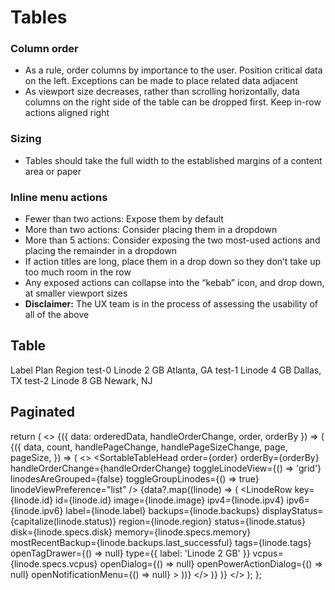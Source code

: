 

<Meta title="Components/Table" />

# Tables

### Column order

- As a rule, order columns by importance to the user. Position critical data on the left. Exceptions can be made to place related data adjacent
- As viewport size decreases, rather than scrolling horizontally, data columns on the right side of the table can be dropped first. Keep in-row actions aligned right

### Sizing

- Tables should take the full width to the established margins of a content area or paper

### Inline menu actions

- Fewer than two actions: Expose them by default
- More than two actions: Consider placing them in a dropdown
- More than 5 actions: Consider exposing the two most-used actions and placing the remainder in a dropdown
- If action titles are long, place them in a drop down so they don’t take up too much room in the row
- Any exposed actions can collapse into the “kebab” icon, and drop down, at smaller viewport sizes
- **Disclaimer:** The UX team is in the process of assessing the usability of all of the above

## Table

<Canvas>
  <Story name="Table">
    <TableWrapper>
      <TableHead>
        <TableRow>
          <TableCell>Label</TableCell>
          <TableCell>Plan</TableCell>
          <TableCell>Region</TableCell>
        </TableRow>
      </TableHead>
      <TableBody>
        <TableRow>
          <TableCell>test-0</TableCell>
          <TableCell>Linode 2 GB</TableCell>
          <TableCell>Atlanta, GA</TableCell>
        </TableRow>
        <TableRow>
          <TableCell>test-1</TableCell>
          <TableCell>Linode 4 GB</TableCell>
          <TableCell>Dallas, TX</TableCell>
        </TableRow>
        <TableRow>
          <TableCell>test-2</TableCell>
          <TableCell>Linode 8 GB</TableCell>
          <TableCell>Newark, NJ</TableCell>
        </TableRow>
      </TableBody>
    </TableWrapper>
  </Story>
</Canvas>

## Paginated

<Canvas>
  <Story name="Paginated">
    <PaginatedExample />
  </Story>
</Canvas>

  return (
    <>
      <OrderBy data={linodes} orderBy="label" order="asc">
        {({ data: orderedData, handleOrderChange, order, orderBy }) => (
          <Paginate data={orderedData}>
            {({
              data,
              count,
              handlePageChange,
              handlePageSizeChange,
              page,
              pageSize,
            }) => (
              <>
                <TableWrapper>
                  <SortableTableHead
                    order={order}
                    orderBy={orderBy}
                    handleOrderChange={handleOrderChange}
                    toggleLinodeView={() => 'grid'}
                    linodesAreGrouped={false}
                    toggleGroupLinodes={() => true}
                    linodeViewPreference="list"
                  />
                  <TableBody>
                    {data?.map((linode) => (
                      <LinodeRow
                        key={linode.id}
                        id={linode.id}
                        image={linode.image}
                        ipv4={linode.ipv4}
                        ipv6={linode.ipv6}
                        label={linode.label}
                        backups={linode.backups}
                        displayStatus={capitalize(linode.status)}
                        region={linode.region}
                        status={linode.status}
                        disk={linode.specs.disk}
                        memory={linode.specs.memory}
                        mostRecentBackup={linode.backups.last_successful}
                        tags={linode.tags}
                        openTagDrawer={() => null}
                        type={{ label: 'Linode 2 GB' }}
                        vcpus={linode.specs.vcpus}
                        openDialog={() => null}
                        openPowerActionDialog={() => null}
                        openNotificationMenu={() => null}
                      ></LinodeRow>
                    ))}
                  </TableBody>
                </TableWrapper>
                <PaginationFooter
                  count={count}
                  handlePageChange={handlePageChange}
                  handleSizeChange={handlePageSizeChange}
                  page={page}
                  pageSize={pageSize}
                  eventCategory="Paginated Table"
                />
              </>
            )}
          </Paginate>
        )}
      </OrderBy>
    </>
  );
};
